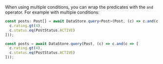 When using multiple conditions, you can wrap the predicates with the `and` operator. For example with multiple conditions:

<BlockSwitcher>
<Block name="TypeScript"></Block>

```ts
const posts: Post[] = await DataStore.query<Post>(Post, (c) => c.and(c => [
  c.rating.gt(4),
  c.status.eq(PostStatus.ACTIVE)
]));
```

</Block>
<Block name="JavaScript">

```js
const posts = await DataStore.query(Post, (c) => c.and(c => [
  c.rating.gt(4),
  c.status.eq(PostStatus.ACTIVE)
]));
```

</Block>
</BlockSwitcher>